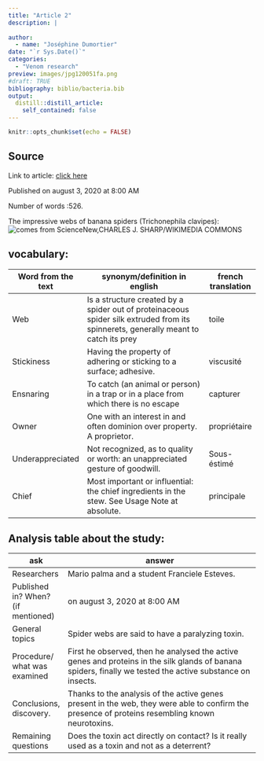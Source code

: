 ```yaml
---
title: "Article 2"
description: |
 
author:
  - name: "Joséphine Dumortier"
date: "`r Sys.Date()`"
categories:
  - "Venom research"
preview: images/jpg120051fa.png
#draft: TRUE
bibliography: biblio/bacteria.bib
output:
  distill::distill_article:
    self_contained: false
---
```


```r
knitr::opts_chunk$set(echo = FALSE)
```


## Source

Link to article: [click here](https://www.sciencenews.org/article/spiders-poisonous-webs-neuro-toxins-genes)

Published on august 3, 2020 at 8:00 AM

Number of words :526.

The impressive webs of banana spiders (Trichonephila clavipes): ![comes from ScienceNew,CHARLES J. SHARP/WIKIMEDIA COMMONS](https://www.sciencenews.org/wp-content/uploads/2020/07/072420_cw_toxicweb_feat-1028x579.jpg)
 
## vocabulary:

| Word from the text | synonym/definition in english                                                                                                         | french translation |
|--------------------|---------------------------------------------------------------------------------------------------------------------------------------|--------------------|
| Web                | Is a structure created by a spider out of  proteinaceous spider silk extruded from its  spinnerets, generally meant to catch its prey | toile              |
| Stickiness         | Having the property of adhering or sticking  to a surface; adhesive.                                                                  | viscusité          |
| Ensnaring          | To catch (an animal or person) in a trap or  in a place from which there is no escape                                                 | capturer           |
| Owner              | One with an interest in and often dominion  over property. A proprietor.                                                              | propriétaire       |
| Underappreciated   | Not recognized, as to quality or worth:  an unappreciated gesture of goodwill.                                                        | Sous-éstimé        |
| Chief              | Most important or influential: the chief  ingredients in the stew. See Usage Note at  absolute.                                       | principale         |

## Analysis table about the study:

| ask                                | answer                                                                                                                                                       |
|------------------------------------|--------------------------------------------------------------------------------------------------------------------------------------------------------------|
| Researchers                        | Mario palma and a student Franciele Esteves.                                                                                                                 |
| Published in? When? (if mentioned) | on august 3, 2020 at 8:00 AM                                                                                                                                 |
| General topics                     | Spider webs are said to have a paralyzing toxin.                                                                                                             |
| Procedure/ what was examined       | First he observed, then he analysed the active genes  and proteins in the silk glands of banana spiders,  finally we tested the active substance on insects. |
| Conclusions,  discovery.           | Thanks to the analysis of the active genes present  in the web, they were able to confirm the presence of  proteins resembling known neurotoxins.            |
| Remaining questions                | Does the toxin act directly on contact? Is it really used as a toxin and not as a deterrent?                                                                 |


